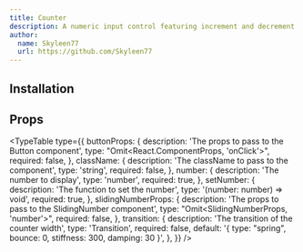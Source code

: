 ```yaml
---
title: Counter
description: A numeric input control featuring increment and decrement buttons, smoothly animating number transitions using the SlidingNumber component.
author:
  name: Skyleen77
  url: https://github.com/Skyleen77
---
```


<ComponentPreview name="counter-demo" />

## Installation

<ComponentInstallation name="counter" />

## Props

<TypeTable
  type={{
    buttonProps: {
      description: 'The props to pass to the Button component',
      type: "Omit<React.ComponentProps<typeof Button>, 'onClick'>",
      required: false,
    },
    className: {
      description: 'The className to pass to the component',
      type: 'string',
      required: false,
    },
    number: {
      description: 'The number to display',
      type: 'number',
      required: true,
    },
    setNumber: {
      description: 'The function to set the number',
      type: '(number: number) => void',
      required: true,
    },
    slidingNumberProps: {
      description: 'The props to pass to the SlidingNumber component',
      type: "Omit<SlidingNumberProps, 'number'>",
      required: false,
    },
    transition: {
      description: 'The transition of the counter width',
      type: 'Transition',
      required: false,
      default: '{ type: "spring", bounce: 0, stiffness: 300, damping: 30 }',
    },
  }}
/>
